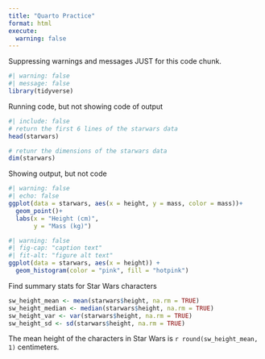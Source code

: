 ```yaml
---
title: "Quarto Practice"
format: html
execute: 
  warning: false
---
```


Suppressing warnings and messages JUST for this code chunk.

```r
#| warning: false
#| message: false
library(tidyverse)
```

Running code, but not showing code of output

```r
#| include: false
# return the first 6 lines of the starwars data
head(starwars)

# retunr the dimensions of the starwars data
dim(starwars)
```

Showing output, but not code

```r
#| warning: false
#| echo: false
ggplot(data = starwars, aes(x = height, y = mass, color = mass))+
  geom_point()+
  labs(x = "Height (cm)", 
       y = "Mass (kg)")
```

```r
#| warning: false
#| fig-cap: "caption text"
#| fit-alt: "figure alt text"
ggplot(data = starwars, aes(x = height)) +
  geom_histogram(color = "pink", fill = "hotpink")
```

Find summary stats for Star Wars characters

```r
sw_height_mean <- mean(starwars$height, na.rm = TRUE)
sw_height_median <- median(starwars$height, na.rm = TRUE)
sw_height_var <- var(starwars$height, na.rm = TRUE)
sw_height_sd <- sd(starwars$height, na.rm = TRUE)
```

The mean height of the characters in Star Wars is `r round(sw_height_mean, 1)` centimeters.
